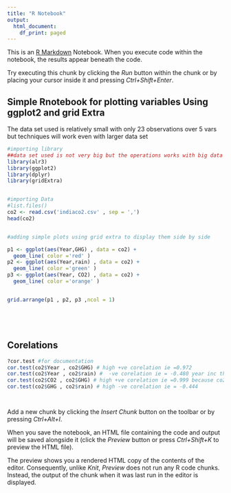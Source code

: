 ```yaml
---
title: "R Notebook"
output:
  html_document:
    df_print: paged
---
```


This is an [R Markdown](http://rmarkdown.rstudio.com) Notebook. When you execute code within the notebook, the results appear beneath the code. 

Try executing this chunk by clicking the *Run* button within the chunk or by placing your cursor inside it and pressing *Ctrl+Shift+Enter*. 

<h2>Simple Rnotebook for plotting variables Using ggplot2 and grid Extra</h2> 
<p>
The data set used is relatively small with only 23 observations over 5 vars but techniques will work even with larger data set 
</p>


```r
#importing library 
##data set used is not very big but the operations works with big data  as well just need to adjust graphs etc using s
library(alr3)
library(ggplot2)
library(dplyr)
library(gridExtra)



```
```r
#importing Data
#list.files()
co2 <- read.csv('indiaco2.csv' , sep = ',')
head(co2)


#adding simple plots using grid extra to display them side by side

p1 <- ggplot(aes(Year,GHG) , data = co2) +
  geom_line( color ='red' )
p2 <- ggplot(aes(Year,rain) , data = co2) +
  geom_line( color ='green' )
p3 <- ggplot(aes(Year, CO2) , data = co2) +
  geom_line( color ='orange' )


grid.arrange(p1 , p2, p3 ,ncol = 1)






```
## Corelations
```r
?cor.test #for documentation
cor.test(co2$Year , co2$GHG) # high +ve corelation ie =0.972
cor.test(co2$Year , co2$rain) #  -ve corelation ie = -0.480 year inc then rain dec
cor.test(co2$CO2 , co2$GHG) # high +ve corelation ie =0.999 because co2 is a part of green housegases (GHG).
cor.test(co2$GHG , co2$rain) # high -ve corelation ie = -0.444




```



Add a new chunk by clicking the *Insert Chunk* button on the toolbar or by pressing *Ctrl+Alt+I*.

When you save the notebook, an HTML file containing the code and output will be saved alongside it (click the *Preview* button or press *Ctrl+Shift+K* to preview the HTML file).

The preview shows you a rendered HTML copy of the contents of the editor. Consequently, unlike *Knit*, *Preview* does not run any R code chunks. Instead, the output of the chunk when it was last run in the editor is displayed.
